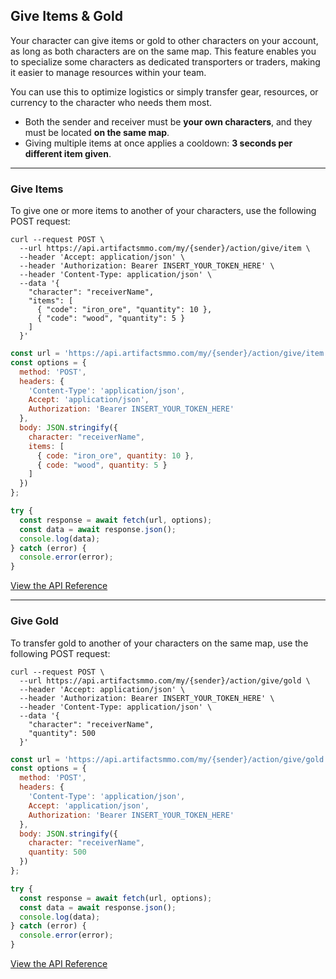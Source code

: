 ## Give Items & Gold

Your character can give items or gold to other characters on your account, as long as both characters are on the same map. This feature enables you to specialize some characters as dedicated transporters or traders, making it easier to manage resources within your team.
 
You can use this to optimize logistics or simply transfer gear, resources, or currency to the character who needs them most.

- Both the sender and receiver must be **your own characters**, and they must be located **on the same map**.
- Giving multiple items at once applies a cooldown: **3 seconds per different item given**.

---

### Give Items

To give one or more items to another of your characters, use the following POST request:

```http filename="cURL" copy
curl --request POST \
  --url https://api.artifactsmmo.com/my/{sender}/action/give/item \
  --header 'Accept: application/json' \
  --header 'Authorization: Bearer INSERT_YOUR_TOKEN_HERE' \
  --header 'Content-Type: application/json' \
  --data '{
    "character": "receiverName",
    "items": [
      { "code": "iron_ore", "quantity": 10 },
      { "code": "wood", "quantity": 5 }
    ]
  }'
```

```js filename="Javascript" copy
const url = 'https://api.artifactsmmo.com/my/{sender}/action/give/item';
const options = {
  method: 'POST',
  headers: {
    'Content-Type': 'application/json',
    Accept: 'application/json',
    Authorization: 'Bearer INSERT_YOUR_TOKEN_HERE'
  },
  body: JSON.stringify({
    character: "receiverName",
    items: [
      { code: "iron_ore", quantity: 10 },
      { code: "wood", quantity: 5 }
    ]
  })
};

try {
  const response = await fetch(url, options);
  const data = await response.json();
  console.log(data);
} catch (error) {
  console.error(error);
}
```

[View the API Reference](https://api.artifactsmmo.com/docs/#/operations/action_give_items_my__name__action_give_item_post)

---

### Give Gold

To transfer gold to another of your characters on the same map, use the following POST request:

```http filename="cURL" copy
curl --request POST \
  --url https://api.artifactsmmo.com/my/{sender}/action/give/gold \
  --header 'Accept: application/json' \
  --header 'Authorization: Bearer INSERT_YOUR_TOKEN_HERE' \
  --header 'Content-Type: application/json' \
  --data '{
    "character": "receiverName",
    "quantity": 500
  }'
```

```js filename="Javascript" copy
const url = 'https://api.artifactsmmo.com/my/{sender}/action/give/gold';
const options = {
  method: 'POST',
  headers: {
    'Content-Type': 'application/json',
    Accept: 'application/json',
    Authorization: 'Bearer INSERT_YOUR_TOKEN_HERE'
  },
  body: JSON.stringify({
    character: "receiverName",
    quantity: 500
  })
};

try {
  const response = await fetch(url, options);
  const data = await response.json();
  console.log(data);
} catch (error) {
  console.error(error);
}
```

[View the API Reference](https://api.artifactsmmo.com/docs/#/operations/action_give_gold_my__name__action_give_gold_post)